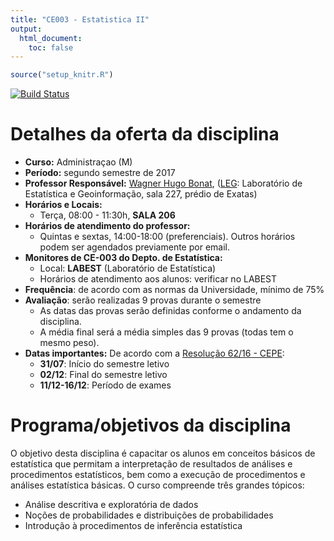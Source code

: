 ```yaml
---
title: "CE003 - Estatistica II"
output:
  html_document:
    toc: false
---
```


```r
source("setup_knitr.R")
```

[![Build Status](https://travis-ci.org/wbonat/ce003-2017-1.svg)](https://travis-ci.org/wbonat/ce003-2017-1)

<!-- <div class="alert alert-danger" role="alert"> **ATENÇÃO!** Aqui é um -->
<!-- espaço para avisos. Comente quando não utilizar. </div> -->

# Detalhes da oferta da disciplina

- **Curso:** Administraçao (M)
- **Período:** segundo semestre de 2017
- **Professor Responsável:** [Wagner Hugo Bonat][], ([LEG][]:
  Laboratório de Estatística e Geoinformação, sala 227, prédio de Exatas)
- **Horários e Locais:**
    - Terça, 08:00 - 11:30h, **SALA 206**
- **Horários de atendimento do professor:**
    - Quintas e sextas, 14:00-18:00 (preferenciais). Outros horários
      podem ser agendados previamente por email.
- **Monitores de CE-003 do Depto. de Estatística:**
    - Local: **LABEST** (Laboratório de Estatística)
    - Horários de atendimento aos alunos: verificar no LABEST
- **Frequência**: de acordo com as normas da Universidade, mínimo de 75%
- **Avaliação**: serão realizadas 9 provas durante o semestre
    - As datas das provas serão definidas conforme o andamento da
      disciplina.
    - A média final será a média simples das 9 provas (todas tem o mesmo
      peso).
- **Datas importantes:** De acordo com a [Resolução 62/16 - CEPE][]:
    - **31/07**: Início do semestre letivo
    - **02/12**: Final do semestre letivo
    - **11/12-16/12**: Período de exames

# Programa/objetivos da disciplina

O objetivo desta disciplina é capacitar os alunos em conceitos básicos
de estatística que permitam a interpretação de resultados de análises e
procedimentos estatísticos, bem como a execução de procedimentos e
análises estatística básicas. O curso compreende três grandes tópicos:

- Análise descritiva e exploratória de dados
- Noções de probabilidades e distribuições de probabilidades
- Introdução à procedimentos de inferência estatística

<!-- links -->

[Wagner Hugo Bonat]: https://wbonat.github.io
[LEG]: http://www.leg.ufpr.br
[Resolução 62/16 - CEPE]: http://www.est.ufpr.br/calendario/cepe6216.pdf
